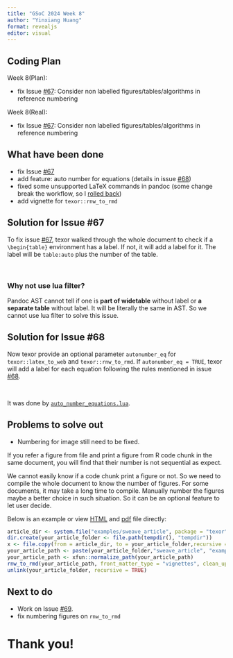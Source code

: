```yaml
---
title: "GSoC 2024 Week 8"
author: "Yinxiang Huang"
format: revealjs
editor: visual
---
```


## Coding Plan

Week 8(Plan):

-   fix Issue [#67](https://github.com/Abhi-1U/texor/issues/67): Consider non labelled figures/tables/algorithms in reference numbering

Week 8(Real):

-   fix Issue [#67](https://github.com/Abhi-1U/texor/issues/67): Consider non labelled figures/tables/algorithms in reference numbering

## What have been done

-   fix Issue [#67](https://github.com/Abhi-1U/texor/issues/67)
-   add feature: auto number for equations (details in issue [#68](https://github.com/Abhi-1U/texor/issues/68))
-   fixed some unsupported LaTeX commands in pandoc (some change break the workflow, so I [rolled back](https://github.com/fzyxh/texor/commit/b9365116fed72da6bd237d21ceb014c3e5b19c14))
-   add vignette for `texor::rnw_to_rmd`

## Solution for Issue #67

To fix issue [#67](https://github.com/Abhi-1U/texor/issues/67), texor walked through the whole document to check if a `\begin{table}` environment has a label. If not, it will add a label for it. The label will be `table:auto` plus the number of the table.

<br>

### Why not use lua filter?

Pandoc AST cannot tell if one is **part of widetable** without label or **a separate table** without label. It will be literally the same in AST. So we cannot use lua filter to solve this issue.

## Solution for Issue #68

Now texor provide an optional parameter `autonumber_eq` for `texor::latex_to_web` and `texor::rnw_to_rmd`. If `autonumber_eq = TRUE`, texor will add a label for each equation following the rules mentioned in issue [#68](https://github.com/Abhi-1U/texor/issues/68).

<br>

It was done by [`auto_number_equations.lua`](https://github.com/fzyxh/texor/blob/main/inst/auto_number_equations.lua).

## Problems to solve out {.smaller}

-   Numbering for image still need to be fixed.

If you refer a figure from file and print a figure from R code chunk in the same document, you will find that their number is not sequential as expect. 

We cannot easily know if a code chunk print a figure or not. So we need to compile the whole document to know the number of figures. For some documents, it may take a long time to compile. Manually number the figures maybe a better choice in such situation. So it can be an optional feature to let user decide.

Below is an example or view [HTML](./example.html) and [pdf](./example.pdf) file directly:

```r
article_dir <- system.file("examples/sweave_article", package = "texor")
dir.create(your_article_folder <- file.path(tempdir(), "tempdir"))
x <- file.copy(from = article_dir, to = your_article_folder,recursive = TRUE)
your_article_path <- paste(your_article_folder,"sweave_article", "example.Rnw",sep="/")
your_article_path <- xfun::normalize_path(your_article_path)
rnw_to_rmd(your_article_path, front_matter_type = "vignettes", clean_up = TRUE)
unlink(your_article_folder, recursive = TRUE)
```

## Next to do

-   Work on Issue [#69](https://github.com/Abhi-1U/texor/issues/67).
-   fix numbering figures on `rnw_to_rmd`

# Thank you!
